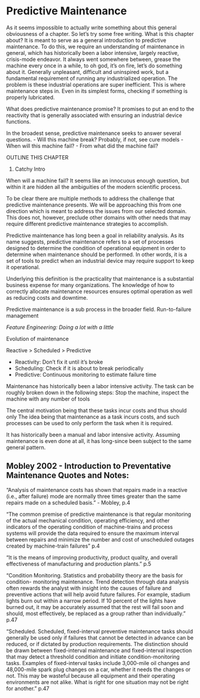 # Predictive Maintenance


<!-- 

The first chapter examines predictive maintenance and introduces an example domain meant to provide a business case for the further analysis. The solar industry with its heavy reliance on dwindling government subsidies and firm need to reduce costs prove an ideal domain for such systems. Further, the photovoltaic inverter, a device with limited output found at every solar power plant is a highly relevant object of study.


# Predictive Maintenance
	- What is? Details.

Central motivation:
- maintenance tasks are costly
- repair and replacement leads to downtime and decreased output 



-->

As it seems impossible to actually write something about this general obviousness of a chapter. So let's try some free writing. What is this chapter about? It is meant to serve as a general introduction to predictive maintenance. To do this, we require an understanding of maintenance in general, which has historically been a labor intensive, largely reactive, crisis-mode endeavor. It always went somewhere between, grease the machine every once in a while, to oh god, it's on fire, let's do something about it. Generally unpleasant, difficult and uninspired work, but a fundamental requirement of running any industrialized operation. The problem is these industrial operations are super inefficient. This is where maintenance steps in. Even in its simplest forms, checking if something is properly lubricated. 



What does predictive maintenance promise? It promises to put an end to the reactivity that is generally associated with ensuring an industrial device functions.

In the broadest sense, predictive maintenance seeks to answer several questions. 
- Will this machine break? Probably, if not, see cure models
- When will this machine fail?
- From what did the machine fail?


OUTLINE THIS CHAPTER 

1. Catchy Intro






When will a machine fail? It seems like an innocuous enough question, but within it are hidden all the ambiguities of the modern scientific process.




To be clear there are multiple methods to address the challenge that predictive maintenance presents. We will be approaching this from one direction which is meant to address the issues from our selected domain. This does not, however, preclude other domains with other needs that may require different predictive maintenance strategies to accomplish. 




<!-- Introduce and define Maintenance  -->
Predictive maintenance has long been a goal in reliability analysis. As its name suggests, predictive maintenance refers to a set of processes designed to determine the condition of operational equipment in order to determine when maintenance should be performed. <!-- CITEHERE --> In other words, it is a set of tools to predict when an industrial device may require support to keep it operational. 

Underlying this definition is the practicality that maintenance is a substantial business expense for many organizations. The knowledge of how to correctly allocate maintenance resources ensures optimal operation as well as reducing costs and downtime. 




<!-- 
Contextualize predictive maintenance in the framework of general maintenance strategies.
- Subset of preventative maintenance
- Versus corrective maintenance and replacement
 -->

Predictive maintenance is a sub process in the broader field. 
Run-to-failure management

*Feature Engineering: Doing a lot with a little*


<!-- 
- Considerations for how deal with data recording, what to record and why?
	- Failure autopsy, sensors or maintenance testing
	- Continuous monitoring (economically impractical)
	- Hazards of lab testing leading to accelerated failure

- Define a Failure Mode
	- State why it is important for Failure Modes to be separated
	- Use of competing risk models when multiple failure methods occur.
	- Fit one model per failure mode
		- May ignore the dependency among failure modes
-->

Evolution of maintenance

Reactive > Scheduled > Predictive

 - Reactivity: Don't fix it until it's broke
 - Scheduling: Check if it is about to break periodically
 - Predictive: Continuous monitoring to estimate failure time

Maintenance has historically been a labor intensive activity. The task can be roughly broken down in the following steps: Stop the machine, inspect the machine with any number of tools



The central motivation being that these tasks incur costs and thus should only 
The idea being that maintenance as a task incurs costs, and such processes can be used to only perform the task when it is required. 

It has historically been a manual and labor intensive activity. Assuming maintenance is even done at all, it has long-since been subject to the same general pattern. 


## Mobley 2002 - Introduction to Preventative Maintenance Quotes and Notes:

"Analysis of maintenance costs has shown that repairs made in a reactive (i.e., after failure) mode are normally three times greater than the same repairs made on a scheduled basis." - Mobley, p.4


"The common premise of predictive maintenance is that regular monitoring of the actual mechanical condition, operating efficiency, and other indicators of the operating condition of machine-trains and process systems will provide the data required to ensure the maximum interval between repairs and minimize the number and cost of unscheduled outages created by machine-train failures" p.4

"It is the means of improving productivity, product quality, and overall effectiveness of manufacturing and production plants." p.5

"Condition Monitoring. Statistics and probability theory are the basis for condition- monitoring maintenance. Trend detection through data analysis often rewards the analyst with insight into the causes of failure and preventive actions that will help avoid future failures. For example, stadium lights burn out within a narrow period. If 10 percent of the lights have burned out, it may be accurately assumed that the rest will fail soon and should, most effectively, be replaced as a group rather than individually." p.47

"Scheduled. Scheduled, fixed-interval preventive maintenance tasks should generally be used only if failures that cannot be detected in advance can be reduced, or if dictated by production requirements. The distinction should be drawn between fixed-interval maintenance and fixed-interval inspection that may detect a threshold condition and initiate condition-monitoring tasks. Examples of fixed-interval tasks include 3,000-mile oil changes and 48,000-mile spark plug changes on a car, whether it needs the changes or not. This may be wasteful because all equipment and their operating environments are not alike. What is right for one situation may not be right for another." p.47


